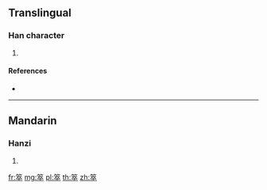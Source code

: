 {{character info/new}}
==Translingual==

===Han character===
{{Han char|rn=118|rad=竹|as=08|sn=14|four=88408|canj=HYOJ}}

# {{defn|Han|sort=竹08}}

====References====
* {{Han ref|kx=0889.130|dkj=26168|hdz=52985.070|uh=7BA4|ud=31652|bh=E35C|bd=58204}}

----

==Mandarin==

===Hanzi===
{{cmn-hanzi|pin=[[jú]] ([[ju2]])|wg=chü<sup>2</sup>}}

# {{defn|lang=cmn|sort=竹08}}

[[fr:箤]]
[[mg:箤]]
[[pl:箤]]
[[th:箤]]
[[zh:箤]]